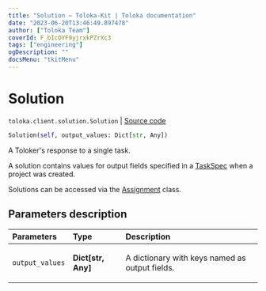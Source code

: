 ```yaml
---
title: "Solution — Toloka-Kit | Toloka documentation"
date: "2023-06-20T13:46:49.897478"
author: ["Toloka Team"]
coverId: F_bIcOYF9yjrxkPZrXc3
tags: ["engineering"]
ogDescription: ""
docsMenu: "tkitMenu"
---
```


# Solution

`toloka.client.solution.Solution` | [Source code](https://github.com/Toloka/toloka-kit/blob/v1.2.0/src/client/solution.py#L6)

```python
Solution(self, output_values: Dict[str, Any])
```

A Toloker's response to a single task.

A solution contains values for output fields specified in a [TaskSpec](/docs/toloka-kit/reference/toloka.client.project.task_spec.TaskSpec) when a project was created.

Solutions can be accessed via the [Assignment](/docs/toloka-kit/reference/toloka.client.assignment.Assignment) class.

## Parameters description

| Parameters | Type | Description |
| :----------| :----| :-----------|
`output_values`|**Dict\[str, Any\]**|<p>A dictionary with keys named as output fields.</p>